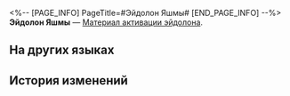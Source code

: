 <%-- [PAGE_INFO]
PageTitle=#Эйдолон Яшмы#
[END_PAGE_INFO] --%>
{{Предмет Инфобокс
|id          = 11314
|Изображение = Предмет Эйдолон Яшмы.png
|Тип         = Материал активации эйдолона
|Инвентарь   = 
|Редкость    = 5
|Эффект      = 
|Описание    = Материал для повышения уровня Эйдолона Яшмы.
}}
'''Эйдолон Яшмы''' — [[Материал активации эйдолона]].

==На других языках==
{{На других языках
|en   = Jade's Eidolon
|zhs  = 【翡翠】的星魂
|zht  = 【翡翠】的星魂
|ja   = 「ジェイド」の星魂
|ko   = [제이드]의 성혼
|es   = Eidolon de Jade
|fr   = Eidolon de Jade
|ru   = Эйдолон Яшмы
|th   = Eidolon ของ Jade
|vi   = Tinh Hồn Jade
|de   = Jades Eidolon
|id   = Jade's Eidolon
|pt   = Eidolon da Jade
}}

==История изменений==
{{История изменений|3.5}}